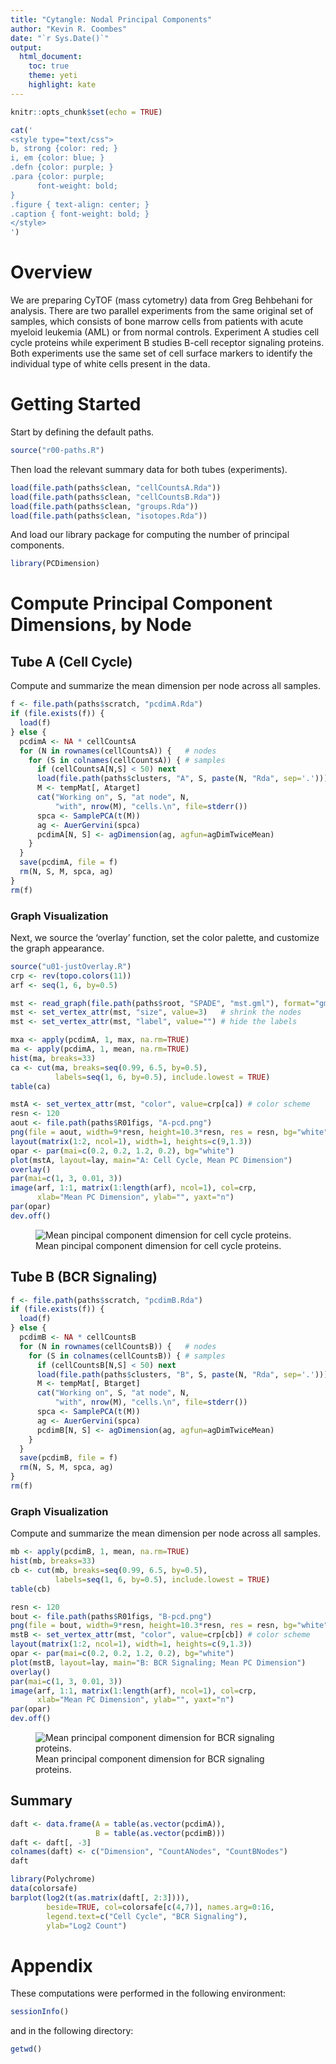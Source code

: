 ---
title: "Cytangle: Nodal Principal Components"
author: "Kevin R. Coombes"
date: "`r Sys.Date()`"
output:
  html_document:
    toc: true
    theme: yeti
    highlight: kate
---
  
```{r setup, include=FALSE, results="hide"}
knitr::opts_chunk$set(echo = TRUE)
```
```{r mycss, results="asis", echo=FALSE}
cat('
<style type="text/css">
b, strong {color: red; }
i, em {color: blue; }
.defn {color: purple; }
.para {color: purple;
      font-weight: bold;
}
.figure { text-align: center; }
.caption { font-weight: bold; }
</style>
')
```

# Overview
We are preparing CyTOF (mass cytometry) data from Greg Behbehani for analysis.
There are two parallel experiments from the same original set of samples, which
consists of bone marrow cells from patients
with acute myeloid leukemia (AML) or from normal controls. Experiment A studies
cell cycle proteins while experiment B studies B-cell receptor signaling
proteins. Both experiments use the same set of cell surface markers to identify
the individual type of white cells present in the data.


# Getting Started
Start by defining the default paths.
```{r paths}
source("r00-paths.R")
```
Then load the relevant summary data for both tubes (experiments).
```{r summaries}
load(file.path(paths$clean, "cellCountsA.Rda"))
load(file.path(paths$clean, "cellCountsB.Rda"))
load(file.path(paths$clean, "groups.Rda"))
load(file.path(paths$clean, "isotopes.Rda"))
```
And load our library package for computing the number of principal components.
```{r lib}
library(PCDimension)
```

# Compute Principal Component Dimensions, by Node

## Tube A (Cell Cycle)
Compute and summarize the mean dimension per node across all samples.
```{r tubeA}
f <- file.path(paths$scratch, "pcdimA.Rda")
if (file.exists(f)) {
  load(f)
} else {
  pcdimA <- NA * cellCountsA
  for (N in rownames(cellCountsA)) {   # nodes
    for (S in colnames(cellCountsA)) { # samples
      if (cellCountsA[N,S] < 50) next
      load(file.path(paths$clusters, "A", S, paste(N, "Rda", sep='.')))
      M <- tempMat[, Atarget]
      cat("Working on", S, "at node", N,
          "with", nrow(M), "cells.\n", file=stderr()) 
      spca <- SamplePCA(t(M))
      ag <- AuerGervini(spca)
      pcdimA[N, S] <- agDimension(ag, agfun=agDimTwiceMean)
    }
  }
  save(pcdimA, file = f)
  rm(N, S, M, spca, ag)
}
rm(f)
```

### Graph Visualization
Next, we source the 'overlay' function, set the color palette,
and customize the graph appearance.
```{r overlay}
source("u01-justOverlay.R")
crp <- rev(topo.colors(11))
arf <- seq(1, 6, by=0.5)

mst <- read_graph(file.path(paths$root, "SPADE", "mst.gml"), format="gml")
mst <- set_vertex_attr(mst, "size", value=3)   # shrink the nodes
mst <- set_vertex_attr(mst, "label", value="") # hide the labels
```

```{r ma}
mxa <- apply(pcdimA, 1, max, na.rm=TRUE)
ma <- apply(pcdimA, 1, mean, na.rm=TRUE)
hist(ma, breaks=33)
ca <- cut(ma, breaks=seq(0.99, 6.5, by=0.5), 
          labels=seq(1, 6, by=0.5), include.lowest = TRUE)
table(ca)
```


```{r}
mstA <- set_vertex_attr(mst, "color", value=crp[ca]) # color scheme
resn <- 120
aout <- file.path(paths$R01figs, "A-pcd.png")
png(file = aout, width=9*resn, height=10.3*resn, res = resn, bg="white")
layout(matrix(1:2, ncol=1), width=1, heights=c(9,1.3))
opar <- par(mai=c(0.2, 0.2, 1.2, 0.2), bg="white")
plot(mstA, layout=lay, main="A: Cell Cycle, Mean PC Dimension")
overlay()
par(mai=c(1, 3, 0.01, 3))
image(arf, 1:1, matrix(1:length(arf), ncol=1), col=crp,
      xlab="Mean PC Dimension", ylab="", yaxt="n")
par(opar)
dev.off()
```

![Mean pincipal component dimension for cell cycle proteins.](`r aout`)


## Tube B (BCR Signaling)
```{r tubeB}
f <- file.path(paths$scratch, "pcdimB.Rda")
if (file.exists(f)) {
  load(f)
} else {
  pcdimB <- NA * cellCountsB
  for (N in rownames(cellCountsB)) {   # nodes
    for (S in colnames(cellCountsB)) { # samples
      if (cellCountsB[N,S] < 50) next
      load(file.path(paths$clusters, "B", S, paste(N, "Rda", sep='.')))
      M <- tempMat[, Btarget]
      cat("Working on", S, "at node", N,
          "with", nrow(M), "cells.\n", file=stderr()) 
      spca <- SamplePCA(t(M))
      ag <- AuerGervini(spca)
      pcdimB[N, S] <- agDimension(ag, agfun=agDimTwiceMean)
    }
  }
  save(pcdimB, file = f)
  rm(N, S, M, spca, ag)
}
rm(f)
```

### Graph Visualization

Compute and summarize the mean dimension per node across all samples.
```{r}
mb <- apply(pcdimB, 1, mean, na.rm=TRUE)
hist(mb, breaks=33)
cb <- cut(mb, breaks=seq(0.99, 6.5, by=0.5), 
          labels=seq(1, 6, by=0.5), include.lowest = TRUE)
table(cb)
```


```{r}
resn <- 120
bout <- file.path(paths$R01figs, "B-pcd.png")
png(file = bout, width=9*resn, height=10.3*resn, res = resn, bg="white")
mstB <- set_vertex_attr(mst, "color", value=crp[cb]) # color scheme
layout(matrix(1:2, ncol=1), width=1, heights=c(9,1.3))
opar <- par(mai=c(0.2, 0.2, 1.2, 0.2), bg="white")
plot(mstB, layout=lay, main="B: BCR Signaling; Mean PC Dimension")
overlay()
par(mai=c(1, 3, 0.01, 3))
image(arf, 1:1, matrix(1:length(arf), ncol=1), col=crp,
      xlab="Mean PC Dimension", ylab="", yaxt="n")
par(opar)
dev.off()
```

![Mean principal component dimension for BCR signaling proteins.](`r bout`)

## Summary
```{r AB}
daft <- data.frame(A = table(as.vector(pcdimA)),
                   B = table(as.vector(pcdimB)))
daft <- daft[, -3]
colnames(daft) <- c("Dimension", "CountANodes", "CountBNodes")
daft
```

```{r fig.height=6, fig.width=9, fig.cap="Number of Nodes by PC Dimension."}
library(Polychrome)
data(colorsafe)
barplot(log2(t(as.matrix(daft[, 2:3]))), 
        beside=TRUE, col=colorsafe[c(4,7)], names.arg=0:16,
        legend.text=c("Cell Cycle", "BCR Signaling"),
        ylab="Log2 Count")
```

# Appendix
These computations were performed in the following environment:
```{r si}
sessionInfo()
```
and in the following directory:
```{r where}
getwd()
```


